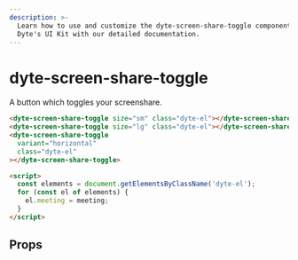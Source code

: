 ```yaml
---
description: >-
  Learn how to use and customize the dyte-screen-share-toggle component in
  Dyte's UI Kit with our detailed documentation.
---
```


# dyte-screen-share-toggle

A button which toggles your screenshare.

```html
<dyte-screen-share-toggle size="sm" class="dyte-el"></dyte-screen-share-toggle>
<dyte-screen-share-toggle size="lg" class="dyte-el"></dyte-screen-share-toggle>
<dyte-screen-share-toggle
  variant="horizontal"
  class="dyte-el"
></dyte-screen-share-toggle>

<script>
  const elements = document.getElementsByClassName('dyte-el');
  for (const el of elements) {
    el.meeting = meeting;
  }
</script>
```

## Props

<PropsTable of="dyte-screen-share-toggle" />

<head>
  <title>UI Kit dyte-screen-share-toggle</title>
</head>
